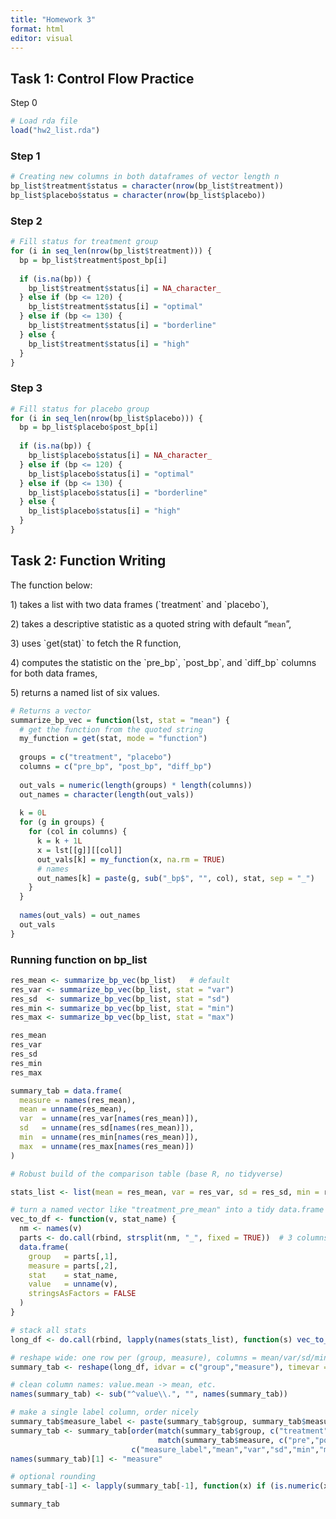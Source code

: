 ```yaml
---
title: "Homework 3"
format: html
editor: visual
---
```


## Task 1: Control Flow Practice

Step 0

```r
# Load rda file
load("hw2_list.rda")
```

### Step 1

```r
# Creating new columns in both dataframes of vector length n
bp_list$treatment$status = character(nrow(bp_list$treatment))
bp_list$placebo$status = character(nrow(bp_list$placebo))
```

### Step 2

```r
# Fill status for treatment group
for (i in seq_len(nrow(bp_list$treatment))) {
  bp = bp_list$treatment$post_bp[i]
  
  if (is.na(bp)) {
    bp_list$treatment$status[i] = NA_character_
  } else if (bp <= 120) {
    bp_list$treatment$status[i] = "optimal"
  } else if (bp <= 130) {
    bp_list$treatment$status[i] = "borderline"
  } else {
    bp_list$treatment$status[i] = "high"
  }
}
```

### Step 3

```r
# Fill status for placebo group
for (i in seq_len(nrow(bp_list$placebo))) {
  bp = bp_list$placebo$post_bp[i]
  
  if (is.na(bp)) {
    bp_list$placebo$status[i] = NA_character_
  } else if (bp <= 120) {
    bp_list$placebo$status[i] = "optimal"
  } else if (bp <= 130) {
    bp_list$placebo$status[i] = "borderline"
  } else {
    bp_list$placebo$status[i] = "high"
  }
}
```

## Task 2: Function Writing

The function below:

1\) takes a list with two data frames (\`treatment\` and \`placebo\`),

2\) takes a descriptive statistic as a quoted string with default "`mean`",

3\) uses \`get(stat)\` to fetch the R function,

4\) computes the statistic on the \`pre_bp\`, \`post_bp\`, and \`diff_bp\` columns for both data frames,

5\) returns a named list of six values.

```r
# Returns a vector
summarize_bp_vec = function(lst, stat = "mean") {
  # get the function from the quoted string
  my_function = get(stat, mode = "function")
  
  groups = c("treatment", "placebo")
  columns = c("pre_bp", "post_bp", "diff_bp")
  
  out_vals = numeric(length(groups) * length(columns))
  out_names = character(length(out_vals))
  
  k = 0L
  for (g in groups) {
    for (col in columns) {
      k = k + 1L
      x = lst[[g]][[col]]
      out_vals[k] = my_function(x, na.rm = TRUE)
      # names
      out_names[k] = paste(g, sub("_bp$", "", col), stat, sep = "_")
    }
  }
  
  names(out_vals) = out_names
  out_vals
}
```

### Running function on bp_list

```r
res_mean <- summarize_bp_vec(bp_list)   # default 
res_var <- summarize_bp_vec(bp_list, stat = "var")
res_sd  <- summarize_bp_vec(bp_list, stat = "sd")
res_min <- summarize_bp_vec(bp_list, stat = "min")
res_max <- summarize_bp_vec(bp_list, stat = "max")
```

```r
res_mean
res_var
res_sd
res_min
res_max
```

```r
summary_tab = data.frame(
  measure = names(res_mean),
  mean = unname(res_mean),
  var  = unname(res_var[names(res_mean)]),
  sd   = unname(res_sd[names(res_mean)]),
  min  = unname(res_min[names(res_mean)]),
  max  = unname(res_max[names(res_mean)])
)
```

```r
# Robust build of the comparison table (base R, no tidyverse)

stats_list <- list(mean = res_mean, var = res_var, sd = res_sd, min = res_min, max = res_max)

# turn a named vector like "treatment_pre_mean" into a tidy data.frame
vec_to_df <- function(v, stat_name) {
  nm <- names(v)
  parts <- do.call(rbind, strsplit(nm, "_", fixed = TRUE))  # 3 columns: group, measure, stat
  data.frame(
    group   = parts[,1],
    measure = parts[,2],
    stat    = stat_name,
    value   = unname(v),
    stringsAsFactors = FALSE
  )
}

# stack all stats
long_df <- do.call(rbind, lapply(names(stats_list), function(s) vec_to_df(stats_list[[s]], s)))

# reshape wide: one row per (group, measure), columns = mean/var/sd/min/max
summary_tab <- reshape(long_df, idvar = c("group","measure"), timevar = "stat", direction = "wide")

# clean column names: value.mean -> mean, etc.
names(summary_tab) <- sub("^value\\.", "", names(summary_tab))

# make a single label column, order nicely
summary_tab$measure_label <- paste(summary_tab$group, summary_tab$measure, sep = "_")
summary_tab <- summary_tab[order(match(summary_tab$group, c("treatment","placebo")),
                                 match(summary_tab$measure, c("pre","post","diff"))),
                           c("measure_label","mean","var","sd","min","max")]
names(summary_tab)[1] <- "measure"

# optional rounding
summary_tab[-1] <- lapply(summary_tab[-1], function(x) if (is.numeric(x)) round(x, 2) else x)

summary_tab

```
